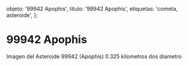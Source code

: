 
  objeto: '99942 Apophis',
  titulo: '99942 Apophis',
  etiquetas: 'cometa, asteroide',
};

# 99942 Apophis

<Imagen
  src="objeto/99942-apophis_20130208_1_apophis-8febrero-2013.jpg"
  fecha="20130208"
/>

Imagen del Asteroide 99942 (Apophis) 0.325 kilometros dos diametro